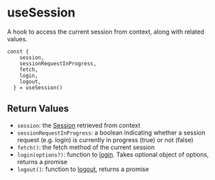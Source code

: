 
<Meta title="Hooks/useSession" />

# useSession

A hook to access the current session from context, along with related values.

```
const {
    session,
    sessionRequestInProgress,
    fetch,
    login,
    logout,
  } = useSession()
```

## Return Values

- `session`: the [Session](https://docs.inrupt.com/developer-tools/api/javascript/solid-client-authn-browser/classes/_session_.session.html) retrieved from context
- `sessionRequestInProgress`: a boolean indicating whether a session request (e.g. login) is currently in progress (true) or not (false)
- `fetch()`: the fetch method of the current session
- `login(options?)`: function to [login](https://docs.inrupt.com/developer-tools/api/javascript/solid-client-authn-browser/classes/_session_.session.html#login). Takes optional object of options, returns a promise
- `logout()`: function to [logout](https://docs.inrupt.com/developer-tools/api/javascript/solid-client-authn-browser/classes/_session_.session.html#logout), returns a promise
